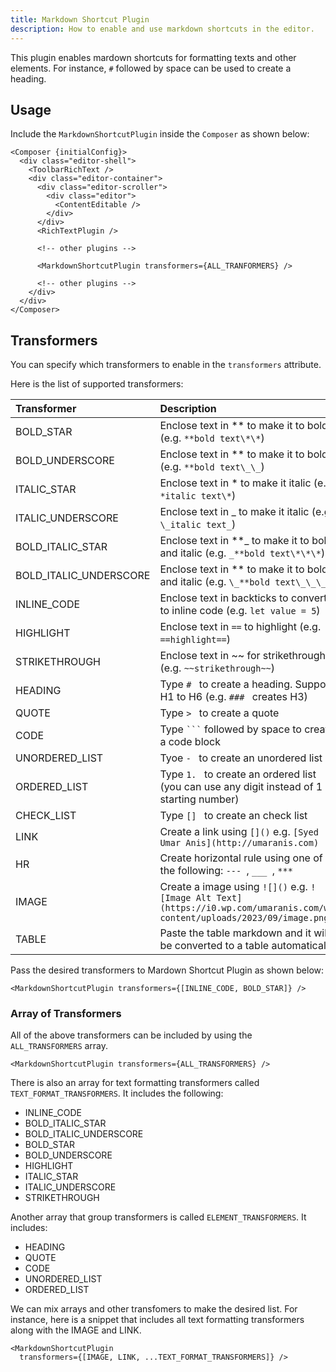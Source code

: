 ```yaml
---
title: Markdown Shortcut Plugin
description: How to enable and use markdown shortcuts in the editor.
---
```


This plugin enables mardown shortcuts for formatting texts and other elements. For instance, `#` followed by space can be used to create a heading.

## Usage

Include the `MarkdownShortcutPlugin` inside the `Composer` as shown below:

```svelte
<Composer {initialConfig}>
  <div class="editor-shell">
    <ToolbarRichText />
    <div class="editor-container">
      <div class="editor-scroller">
        <div class="editor">
          <ContentEditable />
        </div>
      </div>
      <RichTextPlugin />

      <!-- other plugins -->

      <MarkdownShortcutPlugin transformers={ALL_TRANFORMERS} />

      <!-- other plugins -->
    </div>
  </div>
</Composer>
```

## Transformers

You can specify which transformers to enable in the `transformers` attribute.

Here is the list of supported transformers:

| Transformer            | Description                                                                                                                |
| :--------------------- | :------------------------------------------------------------------------------------------------------------------------- |
| BOLD_STAR              | Enclose text in ** to make it to bold (e.g. `**bold text\*\*`)                                                             |
| BOLD_UNDERSCORE        | Enclose text in ** to make it to bold (e.g. `**bold text\_\_`)                                                             |
| ITALIC_STAR            | Enclose text in * to make it italic (e.g. `*italic text\*`)                                                                |
| ITALIC_UNDERSCORE      | Enclose text in _ to make it italic (e.g. `\_italic text_`)                                                                |
| BOLD_ITALIC_STAR       | Enclose text in **_ to make it to bold and italic (e.g. `_**bold text\*\*\*`)                                              |
| BOLD_ITALIC_UNDERSCORE | Enclose text in ** to make it to bold and italic (e.g. `\_**bold text\_\_\_`)                                              |
| INLINE_CODE            | Enclose text in backticks to convert it to inline code (e.g. `let value = 5`)                                              |
| HIGHLIGHT              | Enclose text in `==` to highlight (e.g. `==highlight==`)                                                                   |
| STRIKETHROUGH          | Enclose text in ~~ for strikethrough (e.g. `~~strikethrough~~`)                                                            |
| HEADING                | Type `# ` to create a heading. Supports H1 to H6 (e.g. `### ` creates H3)                                                  |
| QUOTE                  | Type `> ` to create a quote                                                                                                |
| CODE                   | Type ` ``` ` followed by space to create a code block                                                                      |
| UNORDERED_LIST         | Tyoe `- ` to create an unordered list                                                                                      |
| ORDERED_LIST           | Type `1. ` to create an ordered list (you can use any digit instead of 1 as starting number)                               |
| CHECK_LIST             | Type `[] ` to create an check list                                                                                         |
| LINK                   | Create a link using `[]()` e.g. `[Syed Umar Anis](http://umaranis.com)`                                                    |
| HR                     | Create horizontal rule using one of the following: `--- `, `___ `, `*** `                                                  |
| IMAGE                  | Create a image using `![]()` e.g. `![Image Alt Text](https://i0.wp.com/umaranis.com/wp-content/uploads/2023/09/image.png)` |
| TABLE                  | Paste the table markdown and it will be converted to a table automatically |

Pass the desired transformers to Mardown Shortcut Plugin as shown below:

```svelte
<MarkdownShortcutPlugin transformers={[INLINE_CODE, BOLD_STAR]} />
```

### Array of Transformers

All of the above transformers can be included by using the `ALL_TRANSFORMERS` array.

```svelte
<MarkdownShortcutPlugin transformers={ALL_TRANSFORMERS} />
```

There is also an array for text formatting transformers called `TEXT_FORMAT_TRANSFORMERS`. It includes the following:

- INLINE_CODE
- BOLD_ITALIC_STAR
- BOLD_ITALIC_UNDERSCORE
- BOLD_STAR
- BOLD_UNDERSCORE
- HIGHLIGHT
- ITALIC_STAR
- ITALIC_UNDERSCORE
- STRIKETHROUGH

Another array that group transformers is called `ELEMENT_TRANSFORMERS`. It includes:

- HEADING
- QUOTE
- CODE
- UNORDERED_LIST
- ORDERED_LIST

We can mix arrays and other transfomers to make the desired list. For instance, here is a snippet that includes all text formatting transformers along with the IMAGE and LINK.

```svelte
<MarkdownShortcutPlugin
  transformers={[IMAGE, LINK, ...TEXT_FORMAT_TRANSFORMERS]} />
```
